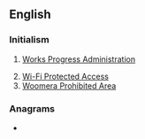 {{wikipedia|WPA}}
==English==

===Initialism===
{{rfc-header|Initialism}}
{{head|en|initialism}}
# {{lb|en|US}} [[w:Works Progress Administration|Works Progress Administration]]
# [[w:Wi-Fi Protected Access|Wi-Fi Protected Access]]
# [[w:Woomera Prohibited Area|Woomera Prohibited Area]]

===Anagrams===
* {{anagrams|en|AWP|PWA|WAP|paw|wap}}